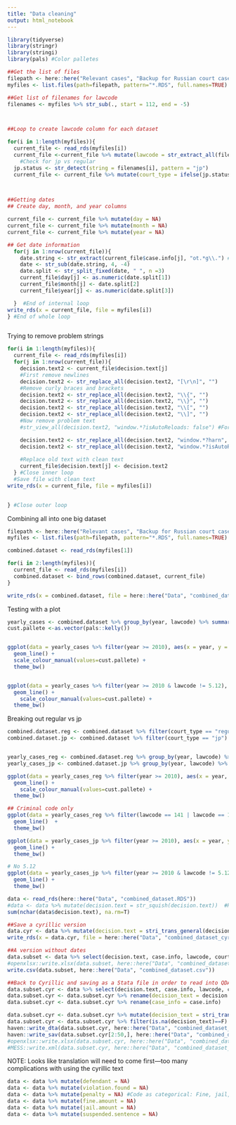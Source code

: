 ```yaml
---
title: "Data cleaning"
output: html_notebook
---
```


```r
library(tidyverse)
library(stringr)
library(stringi)
library(pals) #Color palletes
```


```r
##Get the list of files
filepath <- here::here("Relevant cases", "Backup for Russian court cases")
myfiles <- list.files(path=filepath, pattern="*.RDS", full.names=TRUE)

##Get list of filenames for lawcode
filenames <- myfiles %>% str_sub(., start = 112, end = -5)



##Loop to create lawcode column for each dataset

for(i in 1:length(myfiles)){
  current_file <- read_rds(myfiles[i])
  current_file <-current_file %>% mutate(lawcode = str_extract_all(filenames[i],"\\(?[0-9,.]+\\)?")[[1]][1])
    #Check for jp vs regular
  jp.status <- str_detect(string = filenames[i], pattern = "jp")
  current_file <- current_file %>% mutate(court_type = ifelse(jp.status == TRUE, "jp", "regular"))
  


##Getting dates
## Create day, month, and year columns

current_file <- current_file %>% mutate(day = NA)
current_file <- current_file %>% mutate(month = NA)
current_file <- current_file %>% mutate(year = NA)

## Get date information
  for(j in 1:nrow(current_file)){
    date.string <- str_extract(current_file$case.info[j], "ot.*g\\.") #Period indicates any character; * means any number of times.
    date <- str_sub(date.string, 4, -4) 
    date.split <- str_split_fixed(date, " ", n =3)
    current_file$day[j] <- as.numeric(date.split[1])
    current_file$month[j] <- date.split[2]
    current_file$year[j] <- as.numeric(date.split[3])

  }  #End of internal loop
write_rds(x = current_file, file = myfiles[i])
} #End of whole loop



```


Trying to remove problem strings

```r
for(i in 1:length(myfiles)){
  current_file <- read_rds(myfiles[i])
  for(j in 1:nrow(current_file)){
    decision.text2 <- current_file$decision.text[j]
    #First remove newlines
    decision.text2 <- str_replace_all(decision.text2, "[\r\n]", "")
    #Remove curly braces and brackets
    decision.text2 <- str_replace_all(decision.text2, "\\{", "")
    decision.text2 <- str_replace_all(decision.text2, "\\}", "")
    decision.text2 <- str_replace_all(decision.text2, "\\[", "")
    decision.text2 <- str_replace_all(decision.text2, "\\]", "")
    #Now remove problem text
    #str_view_all(decision.text2, "window.*?isAutoReloads: false") #For visualizing matches / debugging

    decision.text2 <- str_replace_all(decision.text2, "window.*?harn", "")
    decision.text2 <- str_replace_all(decision.text2, "window.*?isAutoReloads: false", "")
    
    #Replace old text with clean text
    current_file$decision.text[j] <- decision.text2
  } #Close inner loop
  #Save file with clean text
write_rds(x = current_file, file = myfiles[i])

    
} #Close outer loop

```


Combining all into one big dataset

```r
filepath <- here::here("Relevant cases", "Backup for Russian court cases")
myfiles <- list.files(path=filepath, pattern="*.RDS", full.names=TRUE)

combined.dataset <- read_rds(myfiles[1])

for(i in 2:length(myfiles)){
  current_file <- read_rds(myfiles[i])
  combined.dataset <- bind_rows(combined.dataset, current_file)
}

write_rds(x = combined.dataset, file = here::here("Data", "combined_dataset.RDS"))

```

Testing with a plot

```r
yearly_cases <- combined.dataset %>% group_by(year, lawcode) %>% summarize(sum_cases = n())
cust.pallete <-as.vector(pals::kelly())


ggplot(data = yearly_cases %>% filter(year >= 2010), aes(x = year, y = sum_cases, color = lawcode)) +
  geom_line() +
  scale_colour_manual(values=cust.pallete) +
  theme_bw()


ggplot(data = yearly_cases %>% filter(year >= 2010 & lawcode != 5.12), aes(x = year, y = sum_cases, color = lawcode)) +
  geom_line() +
    scale_colour_manual(values=cust.pallete) +
  theme_bw()


```

Breaking out regular vs jp

```r
combined.dataset.reg <- combined.dataset %>% filter(court_type == "regular")
combined.dataset.jp <- combined.dataset %>% filter(court_type == "jp")


yearly_cases_reg <- combined.dataset.reg %>% group_by(year, lawcode) %>% summarize(sum_cases = n())
yearly_cases_jp <- combined.dataset.jp %>% group_by(year, lawcode) %>% summarize(sum_cases = n())

```


```r
ggplot(data = yearly_cases_reg %>% filter(year >= 2010), aes(x = year, y = sum_cases, color = lawcode)) +
  geom_line() +
    scale_colour_manual(values=cust.pallete) +
  theme_bw()

## Criminal code only
ggplot(data = yearly_cases_reg %>% filter(lawcode == 141 | lawcode == 142 | lawcode == 142.1), aes(x = year, y = sum_cases, color = lawcode)) +
  geom_line()  +
  theme_bw()

```

```r
ggplot(data = yearly_cases_jp %>% filter(year >= 2010), aes(x = year, y = sum_cases, color = lawcode)) +
  geom_line() +
  theme_bw()

# No 5.12
ggplot(data = yearly_cases_jp %>% filter(year >= 2010 & lawcode != 5.12), aes(x = year, y = sum_cases, color = lawcode)) +
  geom_line() +
  theme_bw()
```

```r
data <- read_rds(here::here("Data", "combined_dataset.RDS"))
#data <- data %>% mutate(decision.text = str_squish(decision.text))  #Removes excess white-space
sum(nchar(data$decision.text), na.rm=T)

##Save a cyrillic version
data.cyr <- data %>% mutate(decision.text = stri_trans_general(decision.text, 'cyrillic'))
write_rds(x = data.cyr, file = here::here("Data", "combined_dataset_cyr.RDS"))

##A version without dates
data.subset <- data %>% select(decision.text, case.info, lawcode, court_type)
#openxlsx::write.xlsx(data.subset, here::here("Data", "combined_dataset.xlsx"))
write.csv(data.subset, here::here("Data", "combined_dataset.csv"))
```

```r
##Back to Cyrillic and saving as a Stata file in order to read into QDA miner lite
data.subset.cyr <- data %>% select(decision.text, case.info, lawcode, court_type)
data.subset.cyr <- data.subset.cyr %>% rename(decision_text = decision.text)
data.subset.cyr <- data.subset.cyr %>% rename(case_info = case.info)

data.subset.cyr <- data.subset.cyr %>% mutate(decision_text = stri_trans_general(decision_text, 'cyrillic'))
data.subset.cyr <- data.subset.cyr %>% filter(is.na(decision_text)==F)
haven::write_dta(data.subset.cyr, here::here("Data", "combined_dataset_cyrillic_stata.dta"))
haven::write_sav(data.subset.cyr[2:50,], here::here("Data", "combined_dataset_cyrillic_spss.sav"))
#openxlsx::write.xlsx(data.subset.cyr, here::here("Data", "combined_dataset_cyr.xlsx"))
#MESS::write.xml(data.subset.cyr, here::here("Data", "combined_dataset_cyr.xml"), collapse = T)
```

NOTE: Looks like translation will need to come first---too many complications with using the cyrillic text

```r
data <- data %>% mutate(defendant = NA)
data <- data %>% mutate(violation.found = NA)
data <- data %>% mutate(penalty = NA) #Code as categorical: Fine, jail, results annulled, none
data <- data %>% mutate(fine.amount = NA)
data <- data %>% mutate(jail.amount = NA)
data <- data %>% mutate(suspended.sentence = NA)




```



